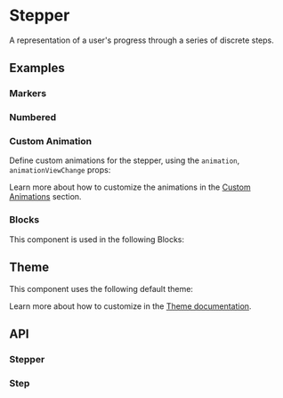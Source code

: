 
# Stepper
A representation of a user's progress through a series of discrete steps.

## Examples
### Markers
<StoryRenderer path="components/Stepper.story.tsx" name="Markers" storybookKey="components-layout-stepper--markers" />

### Numbered
<StoryRenderer path="components/Stepper.story.tsx" name="Numbered" storybookKey="components-layout-stepper--numbered" />

### Custom Animation
Define custom animations for the stepper, using the `animation`, `animationViewChange` props:
<StoryRenderer path="components/Stepper.story.tsx" name="CustomAnimation" storybookKey="components-layout-stepper--custom-animation" />

Learn more about how to customize the animations in the [Custom Animations](/docs/theme/custom-animations) section.

### Blocks
This component is used in the following Blocks:

<Cards>
  <Cards.Card title="🕦 Timeline" href="/blocks/foundation/timeline" />
  <Cards.Card title="👤 Profile" href="/blocks/administration/profile" />
</Cards>

## Theme
This component uses the following default theme:

<ThemeRender name="stepper" />

Learn more about how to customize in the [Theme documentation](/docs/theme/getting-started).

## API
### Stepper
<PropsTable name="Stepper" />

### Step
<PropsTable name="Step" />
